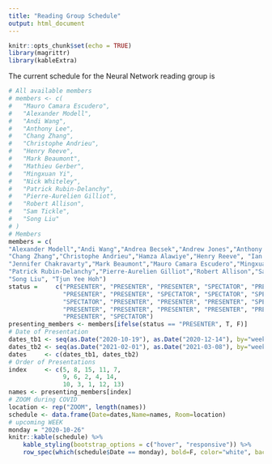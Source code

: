 ```yaml
---
title: "Reading Group Schedule"
output: html_document
---
```


```r
knitr::opts_chunk$set(echo = TRUE)
library(magrittr)
library(kableExtra)
```

The current schedule for the Neural Network reading group is


```r
# All available members
# members <- c(
#   "Mauro Camara Escudero", 
#   "Alexander Modell", 
#   "Andi Wang", 
#   "Anthony Lee", 
#   "Chang Zhang", 
#   "Christophe Andrieu",
#   "Henry Reeve", 
#   "Mark Beaumont", 
#   "Mathieu Gerber", 
#   "Mingxuan Yi", 
#   "Nick Whiteley", 
#   "Patrick Rubin-Delanchy", 
#   "Pierre-Aurelien Gilliot", 
#   "Robert Allison",
#   "Sam Tickle", 
#   "Song Liu"
# )
# Members
members = c(
"Alexander Modell","Andi Wang","Andrea Becsek","Andrew Jones","Anthony Lee",
"Chang Zhang","Christophe Andrieu","Hamza Alawiye","Henry Reeve", "Ian Gallagher", 
"Jennifer Chakravarty","Mark Beaumont","Mauro Camara Escudero","Mingxuan Yi","Nick Whiteley",
"Patrick Rubin-Delanchy","Pierre-Aurelien Gilliot","Robert Allison","Sam Power", "Sam Tickle",
"Song Liu", "Tjun Yee Hoh")
status =     c("PRESENTER", "PRESENTER", "PRESENTER", "SPECTATOR", "PRESENTER", 
               "PRESENTER", "PRESENTER", "SPECTATOR", "SPECTATOR", "SPECTATOR",
               "SPECTATOR", "PRESENTER", "PRESENTER", "PRESENTER", "SPECTATOR", 
               "PRESENTER", "PRESENTER", "PRESENTER", "PRESENTER", "PRESENTER", 
               "PRESENTER", "SPECTATOR")
presenting_members <- members[ifelse(status == "PRESENTER", T, F)]
# Date of Presentation
dates_tb1 <- seq(as.Date("2020-10-19"), as.Date("2020-12-14"), by="weeks")
dates_tb2 <- seq(as.Date("2021-02-01"), as.Date("2021-03-08"), by="weeks")
dates     <- c(dates_tb1, dates_tb2)
# Order of Presentations
index     <- c(5, 8, 15, 11, 7, 
               9, 6, 2, 4, 14, 
               10, 3, 1, 12, 13)
names <- presenting_members[index]
# ZOOM during COVID
location <- rep("ZOOM", length(names))
schedule <- data.frame(Date=dates,Name=names, Room=location)
# upcoming WEEK
monday = "2020-10-26"
knitr::kable(schedule) %>% 
    kable_styling(bootstrap_options = c("hover", "responsive")) %>% 
    row_spec(which(schedule$Date == monday), bold=F, color="white", background="#0066ff")
```



<!-- <style> -->
<!-- table, th, td { -->
<!--   border: 1px solid black; -->
<!--   border-collapse: collapse; -->
<!-- } -->
<!-- th, td { -->
<!--   padding: 15px; -->
<!-- } -->
<!-- </style> -->

<!-- <table> -->
<!--   <tr> -->
<!--     <th>Date</th> -->
<!--     <th>Name</th> -->
<!--   </tr> -->
<!--   <tr> -->
<!--     <td>17th December</td> -->
<!--     <td>Anthony Lee</td> -->
<!--   </tr> -->
<!--   <tr> -->
<!--     <td>14th January</td> -->
<!--     <td>Song Liu</td> -->
<!--   </tr> -->
<!--   <tr> -->
<!--     <td>21st January</td> -->
<!--     <td>Mark Beaumont</td> -->
<!--   </tr> -->
<!--   <tr> -->
<!--     <td>28th January</td> -->
<!--     <td>Mauro Camara Escudero</td> -->
<!--   </tr> -->
<!--   <tr> -->
<!--     <td>4th February</td> -->
<!--     <td>Patrick Rubin-Delanchy</td> -->
<!--   </tr> -->
<!--   <tr> -->
<!--     <td>11th February</td> -->
<!--     <td>Andi Wang</td> -->
<!--   </tr> -->
<!--   <tr> -->
<!--     <td>18th February</td> -->
<!--     <td>Mathieu Gerber</td> -->
<!--   </tr> -->
<!--   <tr> -->
<!--     <td>25th February</td> -->
<!--     <td>Nick Whiteley</td> -->
<!--   </tr> -->
<!-- </table> -->


